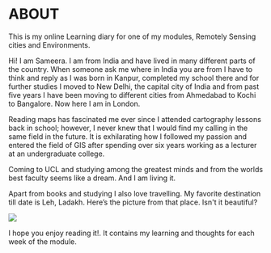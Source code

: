 # ABOUT {.unnumbered}

This is my online Learning diary for one of my modules, Remotely Sensing cities and Environments.

Hi! I am Sameera. I am from India and have lived in many different parts of the country. When someone ask me where in India you are from I have to think and reply as I was born in Kanpur, completed my school there and for further studies I moved to New Delhi, the capital city of India and from past five years I have been moving to different cities from Ahmedabad to Kochi to Bangalore. Now here I am in London.

Reading maps has fascinated me ever since I attended cartography lessons back in school; however, I never knew that I would find my calling in the same field in the future. It is exhilarating how I followed my passion and entered the field of GIS after spending over six years working as a lecturer at an undergraduate college.

Coming to UCL and studying among the greatest minds and from the worlds best faculty seems like a dream. And I am living it.

Apart from books and studying I also love travelling. My favorite destination till date is Leh, Ladakh. Here's the picture from that place. Isn\'t it beautiful?

![](images/WhatsApp%20Image%202024-03-12%20at%2010.54.09.jpeg)

I hope you enjoy reading it!. It contains my learning and thoughts for each week of the module.
